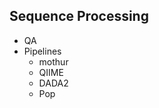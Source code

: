 ## Sequence Processing

* QA  
* Pipelines  
    - mothur  
    - QIIME  
    - DADA2  
    - Pop  
